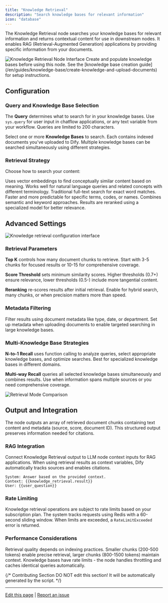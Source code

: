 ```yaml
---
title: "Knowledge Retrieval"
description: "Search knowledge bases for relevant information"
icon: "database"
---
```


The Knowledge Retrieval node searches your knowledge bases for relevant information and returns contextual content for use in downstream nodes. It enables RAG (Retrieval-Augmented Generation) applications by providing specific information from your documents.

<Frame caption="Knowledge Retrieval node configuration">
  <img src="https://assets-docs.dify.ai/dify-enterprise-mintlify/en/guides/workflow/node/d90961c6d794d425a8e11df177315188.png" alt="Knowledge Retrieval Node Interface" />
</Frame>

<Info>
  Create and populate knowledge bases before using this node. See the [knowledge base creation guide](/en/guides/knowledge-base/create-knowledge-and-upload-documents) for setup instructions.
</Info>

## Configuration

### Query and Knowledge Base Selection

The **Query** determines what to search for in your knowledge bases. Use `sys.query` for user input in chatflow applications, or any text variable from your workflow. Queries are limited to 200 characters.

Select one or more **Knowledge Bases** to search. Each contains indexed documents you've uploaded to Dify. Multiple knowledge bases can be searched simultaneously using different strategies.

### Retrieval Strategy

Choose how to search your content:

<Tabs>
  <Tab title="Semantic Search">
    Uses vector embeddings to find conceptually similar content based on meaning. Works well for natural language queries and related concepts with different terminology.
  </Tab>
  
  <Tab title="Keyword Search">
    Traditional full-text search for exact word matches. Faster and more predictable for specific terms, codes, or names.
  </Tab>
  
  <Tab title="Hybrid Search">
    Combines semantic and keyword approaches. Results are reranked using a specialized model for better relevance.
  </Tab>
</Tabs>

## Advanced Settings

<Frame caption="Advanced retrieval configuration options">
  <img src="https://assets-docs.dify.ai/2025/03/fbd43d558f83b355a1b18ac26a253b84.png" alt="Knowledge retrieval configuration interface" />
</Frame>

### Retrieval Parameters

**Top K** controls how many document chunks to retrieve. Start with 3-5 chunks for focused results or 10-15 for comprehensive coverage.

**Score Threshold** sets minimum similarity scores. Higher thresholds (0.7+) ensure relevance, lower thresholds (0.5-) include more tangential content.

**Reranking** re-scores results after initial retrieval. Enable for hybrid search, many chunks, or when precision matters more than speed.

### Metadata Filtering

Filter results using document metadata like type, date, or department. Set up metadata when uploading documents to enable targeted searching in large knowledge bases.

### Multi-Knowledge Base Strategies

**N-to-1 Recall** uses function calling to analyze queries, select appropriate knowledge bases, and optimize searches. Best for specialized knowledge bases in different domains.

**Multi-way Recall** queries all selected knowledge bases simultaneously and combines results. Use when information spans multiple sources or you need comprehensive coverage.

<Frame caption="Comparison of retrieval strategies for multiple knowledge bases">
  <img src="https://assets-docs.dify.ai/dify-enterprise-mintlify/en/guides/workflow/node/4a3007cda9dfa50ddac3711693725dce.png" alt="Retrieval Mode Comparison" />
</Frame>

## Output and Integration

The node outputs an array of retrieved document chunks containing text content and metadata (source, score, document ID). This structured output preserves information needed for citations.

### RAG Integration

Connect Knowledge Retrieval output to LLM node context inputs for RAG applications. When using retrieval results as context variables, Dify automatically tracks sources and enables citations.

```text
System: Answer based on the provided context.
Context: {{knowledge_retrieval.result}}
User: {{user_question}}
```

### Rate Limiting

Knowledge retrieval operations are subject to rate limits based on your subscription plan. The system tracks requests using Redis with a 60-second sliding window. When limits are exceeded, a `RateLimitExceeded` error is returned.

### Performance Considerations

Retrieval quality depends on indexing practices. Smaller chunks (200-500 tokens) enable precise retrieval, larger chunks (800-1500 tokens) maintain context. Knowledge bases have rate limits - the node handles throttling and caches identical queries automatically.

{/*
Contributing Section
DO NOT edit this section!
It will be automatically generated by the script.
*/}

---

[Edit this page](https://github.com/langgenius/dify-docs/edit/main/en/documentation/pages/nodes/knowledge-retrieval.mdx) | [Report an issue](https://github.com/langgenius/dify-docs/issues/new?template=docs.yml)


